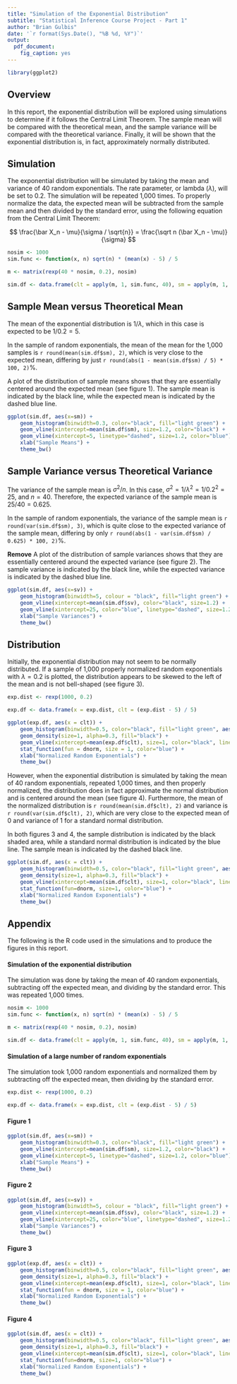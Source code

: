 ```yaml
---
title: "Simulation of the Exponential Distribution"
subtitle: "Statistical Inference Course Project - Part 1"
author: "Brian Gulbis"
date: '`r format(Sys.Date(), "%B %d, %Y")`'
output: 
  pdf_document: 
    fig_caption: yes
---
```


```r
library(ggplot2)
```

## Overview

In this report, the exponential distribution will be explored using simulations to determine if it follows the Central Limit Theorem. The sample mean will be compared with the theoretical mean, and the sample variance will be compared with the theoretical variance. Finally, it will be shown that the exponential distribution is, in fact, approximately normally distributed. 

## Simulation

The exponential distribution will be simulated by taking the mean and variance of 40 random exponentials. The rate parameter, or lambda ($\lambda$), will be set to 0.2. The simulation will be repeated 1,000 times. To properly normalize the data, the expected mean will be subtracted from the sample mean and then divided by the standard error, using the following equation from the Central Limit Theorem:

$$
\frac{\bar X_n - \mu}{\sigma / \sqrt{n}} = \frac{\sqrt n (\bar X_n - \mu)}{\sigma}
$$


```r
nosim <- 1000
sim.func <- function(x, n) sqrt(n) * (mean(x) - 5) / 5

m <- matrix(rexp(40 * nosim, 0.2), nosim)

sim.df <- data.frame(clt = apply(m, 1, sim.func, 40), sm = apply(m, 1, mean), sv = apply(m, 1, var))

```


## Sample Mean versus Theoretical Mean

The mean of the exponential distribution is $1 / \lambda$, which in this case is expected to be $1 / 0.2 = 5$.

In the sample of random exponentials, the mean of the mean for the 1,000 samples is `r round(mean(sim.df$sm), 2)`, which is very close to the expected mean, differing by just `r round(abs(1 - mean(sim.df$sm) / 5) * 100, 2)`%. 

A plot of the distribution of sample means shows that they are essentially centered around the expected mean (see figure 1). The sample mean is indicated by the black line, while the expected mean is indicated by the dashed blue line.

```r
ggplot(sim.df, aes(x=sm)) +
    geom_histogram(binwidth=0.3, color="black", fill="light green") +
    geom_vline(xintercept=mean(sim.df$sm), size=1.2, color="black") +
    geom_vline(xintercept=5, linetype="dashed", size=1.2, color="blue") +
    xlab("Sample Means") +
    theme_bw() 
```


## Sample Variance versus Theoretical Variance

The variance of the sample mean is $\sigma^2 / n$. In this case, $\sigma^2 = 1 / \lambda^2 = 1 / 0.2^2 = 25$, and $n = 40$. Therefore, the expected variance of the sample mean is $25 / 40 = 0.625$. 

In the sample of random exponentials, the variance of the sample mean is `r round(var(sim.df$sm), 3)`, which is quite close to the expected variance of the sample mean, differing by only `r round(abs(1 - var(sim.df$sm) / 0.625) * 100, 2)`%.

**Remove**
A plot of the distribution of sample variances shows that they are essentially centered around the expected variance (see figure 2). The sample variance is indicated by the black line, while the expected variance is indicated by the dashed blue line.

```r
ggplot(sim.df, aes(x=sv)) + 
    geom_histogram(binwidth=5, colour = "black", fill="light green") +
    geom_vline(xintercept=mean(sim.df$sv), color="black", size=1.2) +
    geom_vline(xintercept=25, color="blue", linetype="dashed", size=1.2) +
    xlab("Sample Variances") +
    theme_bw()
```

## Distribution

Initially, the exponential distribution may not seem to be normally distributed. If a sample of 1,000 properly normalized random exponentials with $\lambda = 0.2$ is plotted, the distribution appears to be skewed to the left of the mean and is not bell-shaped (see figure 3). 

```r
exp.dist <- rexp(1000, 0.2)

exp.df <- data.frame(x = exp.dist, clt = (exp.dist - 5) / 5)
```

```r

ggplot(exp.df, aes(x = clt)) + 
    geom_histogram(binwidth=0.5, color="black", fill="light green", aes(y = ..density..)) +
    geom_density(size=1, alpha=0.3, fill="black") +
    geom_vline(xintercept=mean(exp.df$clt), size=1, color="black", linetype="dashed") +
    stat_function(fun = dnorm, size = 1, color="blue") + 
    xlab("Normalized Random Exponentials") +
    theme_bw()
```

However, when the exponential distribution is simulated by taking the mean of 40 random exponentials, repeated 1,000 times, and then properly normalized, the distribution does in fact approximate the normal distribution and is centered around the mean (see figure 4). Furthermore, the mean of the normalized distribution is `r round(mean(sim.df$clt), 2)` and variance is `r round(var(sim.df$clt), 2)`, which are very close to the expected mean of 0 and variance of 1 for a standard normal distribution.

In both figures 3 and 4, the sample distribution is indicated by the black shaded area, while a standard normal distribution is indicated by the blue line. The sample mean is indicated by the dashed black line.

```r
ggplot(sim.df, aes(x = clt)) +
    geom_histogram(binwidth=0.5, color="black", fill="light green", aes(y = ..density..)) +
    geom_density(size=1, alpha=0.3, fill="black") + 
    geom_vline(xintercept=mean(sim.df$clt), size=1, color="black", linetype="dashed") +
    stat_function(fun=dnorm, size=1, color="blue") +
    xlab("Normalized Random Exponentials") +
    theme_bw()
```

\pagebreak

## Appendix

The following is the R code used in the simulations and to produce the figures in this report.

#### Simulation of the exponential distribution

The simulation was done by taking the mean of 40 random exponentials, subtracting off the expected mean, and dividing by the standard error. This was repeated 1,000 times.

```r
nosim <- 1000
sim.func <- function(x, n) sqrt(n) * (mean(x) - 5) / 5

m <- matrix(rexp(40 * nosim, 0.2), nosim)

sim.df <- data.frame(clt = apply(m, 1, sim.func, 40), sm = apply(m, 1, mean), sv = apply(m, 1, var))
```

#### Simulation of a large number of random exponentials

The simulation took 1,000 random exponentials and normalized them by subtracting off the expected mean, then dividing by the standard error.

```r
exp.dist <- rexp(1000, 0.2)

exp.df <- data.frame(x = exp.dist, clt = (exp.dist - 5) / 5)
```

#### Figure 1

```r
ggplot(sim.df, aes(x=sm)) +
    geom_histogram(binwidth=0.3, color="black", fill="light green") +
    geom_vline(xintercept=mean(sim.df$sm), size=1.2, color="black") +
    geom_vline(xintercept=5, linetype="dashed", size=1.2, color="blue") +
    xlab("Sample Means") +
    theme_bw() 
```

#### Figure 2

```r
ggplot(sim.df, aes(x=sv)) + 
    geom_histogram(binwidth=5, colour = "black", fill="light green") +
    geom_vline(xintercept=mean(sim.df$sv), color="black", size=1.2) +
    geom_vline(xintercept=25, color="blue", linetype="dashed", size=1.2) +
    xlab("Sample Variances") +
    theme_bw()
```

#### Figure 3

```r
ggplot(exp.df, aes(x = clt)) + 
    geom_histogram(binwidth=0.5, color="black", fill="light green", aes(y = ..density..)) +
    geom_density(size=1, alpha=0.3, fill="black") +
    geom_vline(xintercept=mean(exp.df$clt), size=1, color="black", linetype="dashed") +
    stat_function(fun = dnorm, size = 1, color="blue") + 
    xlab("Normalized Random Exponentials") +
    theme_bw()
```

#### Figure 4

```r
ggplot(sim.df, aes(x = clt)) +
    geom_histogram(binwidth=0.5, color="black", fill="light green", aes(y = ..density..)) +
    geom_density(size=1, alpha=0.3, fill="black") + 
    geom_vline(xintercept=mean(sim.df$clt), size=1, color="black", linetype="dashed") +
    stat_function(fun=dnorm, size=1, color="blue") +
    xlab("Normalized Random Exponentials") +
    theme_bw()
```



